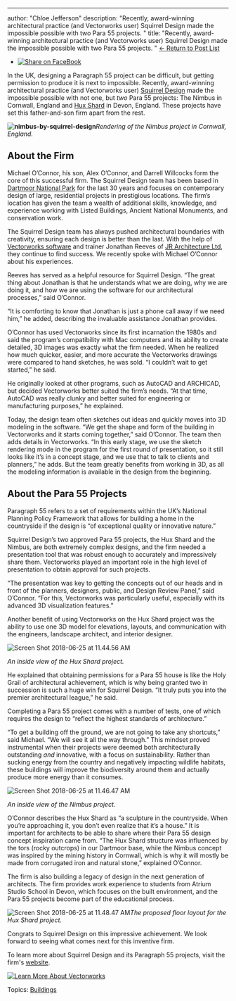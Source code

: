 ---
author: "Chloe Jefferson"
description: "Recently, award-winning architectural practice (and Vectorworks user) Squirrel Design made the impossible possible with two Para 55 projects.
"
title: "Recently, award-winning architectural practice (and Vectorworks user) Squirrel Design made the impossible possible with two Para 55 projects.
" 
[← Return to Post List](../../../net/vectorworks/blog/index.html) 

* [![Share on FaceBook](https://2659751.fs1.hubspotusercontent-na1.net/hubfs/2659751/michaelDemo/share-FB.png)](https://www.facebook.com/sharer/sharer.php?u=https%3A%2F%2Fblog.vectorworks.net%2Fvectorworks-users-achieve-the-holy-grail-of-architectural-achievement)

In the UK, designing a Paragraph 55 project can be difficult, but getting permission to produce it is next to impossible. Recently, award-winning architectural practice (and Vectorworks user) [Squirrel Design](http://www.squirrel-design.co.uk) made the impossible possible with not one, but _two_ Para 55 projects: The Nimbus in Cornwall, England and [Hux Shard](http://www.huxshard.uk/paragraph-55/hux-shard-paragraph-55/) in Devon, England. These projects have set this father-and-son firm apart from the rest.

**![nimbus-by-squirrel-design](https://blog.vectorworks.net/hs-fs/hubfs/nimbus-by-squirrel-design.jpg?width=626&name=nimbus-by-squirrel-design.jpg)**_Rendering of the Nimbus project in Cornwall, England._

## About the Firm

Michael O’Connor, his son, Alex O’Connor, and Darrell Willcocks form the core of this successful firm. The Squirrel Design team has been based in [Dartmoor National Park](http://www.dartmoor.gov.uk/enjoy-dartmoor/places/towns-and-villages) for the last 30 years and focuses on contemporary design of large, residential projects in prestigious locations. The firm’s location has given the team a wealth of additional skills, knowledge, and experience working with Listed Buildings, Ancient National Monuments, and conservation work.

The Squirrel Design team has always pushed architectural boundaries with creativity, ensuring each design is better than the last. With the help of [Vectorworks software](http://www.vectorworks.net/en?utm%5Fcampaign=blog&utm%5Fsource=intext&utm%5Fmedium=planetvectorworks&utm%5Fcontent=squirreldesign062618) and trainer Jonathan Reeves of [JR Architecture Ltd](http://www.jra-vectorworks-cad.co.uk/), they continue to find success. We recently spoke with Michael O’Connor about his experiences.

Reeves has served as a helpful resource for Squirrel Design. “The great thing about Jonathan is that he understands what we are doing, why we are doing it, and how we are using the software for our architectural processes,” said O’Connor.

“It is comforting to know that Jonathan is just a phone call away if we need him,” he added, describing the invaluable assistance Jonathan provides. 

O’Connor has used Vectorworks since its first incarnation the 1980s and said the program’s compatibility with Mac computers and its ability to create detailed, 3D images was exactly what the firm needed. When he realized how much quicker, easier, and more accurate the Vectorworks drawings were compared to hand sketches, he was sold. “I couldn’t wait to get started,” he said.

He originally looked at other programs, such as AutoCAD and ARCHICAD, but decided Vectorworks better suited the firm’s needs. “At that time, AutoCAD was really clunky and better suited for engineering or manufacturing purposes,” he explained. 

Today, the design team often sketches out ideas and quickly moves into 3D modeling in the software. “We get the shape and form of the building in Vectorworks and it starts coming together,” said O’Connor. The team then adds details in Vectorworks. “In this early stage, we use the sketch rendering mode in the program for the first round of presentation, so it still looks like it’s in a concept stage, and we use that to talk to clients and planners,” he adds. But the team greatly benefits from working in 3D, as all the modeling information is available in the design from the beginning.

## About the Para 55 Projects

Paragraph 55 refers to a set of requirements within the UK’s National Planning Policy Framework that allows for building a home in the countryside if the design is “of exceptional quality or innovative nature.”

Squirrel Design’s two approved Para 55 projects, the Hux Shard and the Nimbus, are both extremely complex designs, and the firm needed a presentation tool that was robust enough to accurately and impressively share them. Vectorworks played an important role in the high level of presentation to obtain approval for such projects.

“The presentation was key to getting the concepts out of our heads and in front of the planners, designers, public, and Design Review Panel,” said O’Connor. “For this, Vectorworks was particularly useful, especially with its advanced 3D visualization features.”

Another benefit of using Vectorworks on the Hux Shard project was the ability to use one 3D model for elevations, layouts, and communication with the engineers, landscape architect, and interior designer.

![Screen Shot 2018-06-25 at 11.44.56 AM](https://blog.vectorworks.net/hs-fs/hubfs/Screen%20Shot%202018-06-25%20at%2011.44.56%20AM.png?width=1189&name=Screen%20Shot%202018-06-25%20at%2011.44.56%20AM.png) 

_An inside view of the Hux Shard project._

He explained that obtaining permissions for a Para 55 house is like the Holy Grail of architectural achievement, which is why being granted two in succession is such a huge win for Squirrel Design. “It truly puts you into the premier architectural league,” he said.

Completing a Para 55 project comes with a number of tests, one of which requires the design to “reflect the highest standards of architecture.”

“To get a building off the ground, we are not going to take any shortcuts,” said Michael. “We will see it all the way through.” This mindset proved instrumental when their projects were deemed both architecturally outstanding _and_ innovative, with a focus on sustainability. Rather than sucking energy from the country and negatively impacting wildlife habitats, these buildings will improve the biodiversity around them and actually produce more energy than it consumes.

![Screen Shot 2018-06-25 at 11.46.47 AM](https://blog.vectorworks.net/hs-fs/hubfs/Screen%20Shot%202018-06-25%20at%2011.46.47%20AM.png?width=1212&name=Screen%20Shot%202018-06-25%20at%2011.46.47%20AM.png)

_An inside view of the Nimbus project._

O’Connor describes the Hux Shard as “a sculpture in the countryside. When you’re approaching it, you don’t even realize that it’s a house.” It is important for architects to be able to share where their Para 55 design concept inspiration came from. “The Hux Shard structure was influenced by the tors (rocky outcrops) in our Dartmoor base, while the Nimbus concept was inspired by the mining history in Cornwall, which is why it will mostly be made from corrugated iron and natural stone,” explained O’Connor.

The firm is also building a legacy of design in the next generation of architects. The firm provides work experience to students from Atrium Studio School in Devon, which focuses on the built environment, and the Para 55 projects become part of the educational process.

![Screen Shot 2018-06-25 at 11.48.47 AM](https://blog.vectorworks.net/hs-fs/hubfs/Screen%20Shot%202018-06-25%20at%2011.48.47%20AM.png?width=1306&name=Screen%20Shot%202018-06-25%20at%2011.48.47%20AM.png)_The proposed floor layout for the Hux Shard project._ 

Congrats to Squirrel Design on this impressive achievement. We look forward to seeing what comes next for this inventive firm.

To learn more about Squirrel Design and its Paragraph 55 projects, visit the firm's [website](https://www.squirrel-design.co.uk/).

[![Learn More About Vectorworks](https://no-cache.hubspot.com/cta/default/3018241/666ef466-31a3-481d-b850-eb8f013132db.png)](https://cta-redirect.hubspot.com/cta/redirect/3018241/666ef466-31a3-481d-b850-eb8f013132db) 

 Topics: [Buildings](https://blog.vectorworks.net/topic/buildings) 

 